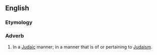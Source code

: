 ==English==

===Etymology===
{{suffix|en|Judaic|ally}}

===Adverb===
{{en-adv}}

# In a [[Judaic]] manner; in a manner that is of or pertaining to [[Judaism]].